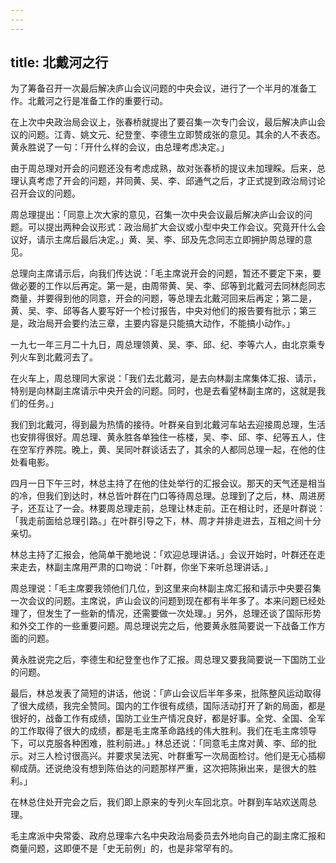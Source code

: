 ```yaml
---
---
---
```

title: 北戴河之行
---




为了筹备召开一次最后解决庐山会议问题的中央会议，进行了一个半月的准备工作。北戴河之行是准备工作的重要行动。

在上次中央政治局会议上，张春桥就提出了要召集一次专门会议，最后解决庐山会议的问题。江青、姚文元、纪登奎、李德生立即赞成张的意见。其余的人不表态。黄永胜说了一句：「开什么样的会议，由总理考虑决定。」

由于周总理对开会的问题还没有考虑成熟，故对张春桥的提议未加理睬。后来，总理认真考虑了开会的问题，并同黄、吴、李、邱通气之后，才正式提到政治局讨论召开会议的问题。

周总理提出：「同意上次大家的意见，召集一次中央会议最后解决庐山会议的问题。可以提出两种会议形式：政治局扩大会议或小型中央工作会议。究竟开什么会议好，请示主席后最后决定。」黄、吴、李、邱及先念同志立即拥护周总理的意见。

总理向主席请示后，向我们传达说：「毛主席说开会的问题，暂还不要定下来，要做必要的工作以后再定。第一是，由周带黄、吴、李、邱等到北戴河去同林彪同志商量，并要得到他的同意，开会的问题，等总理去北戴河回来后再定；第二是，黄、吴、李、邱等各人要写好一个检讨报告，中央对他们的报告要有批示；第三是，政治局开会要约法三章，主要内容是只能搞大动作，不能搞小动作。」

一九七一年三月二十九日，周总理领黄、吴、李、邱、纪、李等六人，由北京乘专列火车到北戴河去了。

在火车上，周总理同大家说：「我们去北戴河，是去向林副主席集体汇报、请示，特别是向林副主席请示中央开会的问题。同时，也是去看望林副主席的，这就是我们的任务。」

我们到北戴河，得到最为热情的接待。叶群亲自到北戴河车站去迎接周总理，生活也安排得很好。周总理、黄永胜各单独住一栋楼，吴、李、邱、李、纪等五人，住在空军疗养院。晚上，黄、吴同叶群谈话去了，其余的人都同总理一起，在他的住处看电影。

四月一日下午三时，林总主持了在他的住处举行的汇报会议。那天的天气还是相当的冷，但我们到达时，林总皆叶群在门口等待周总理。总理到了之后，林、周进房子，还互让了一会。林要周总理走前，总理让林走前。正在相让时，还是叶群说：「我走前面给总理引路。」在叶群引导之下，林、周才并排走进去，互相之间十分亲切。

林总主持了汇报会，他简单干脆地说：「欢迎总理讲话。」会议开始时，叶群还在走来走去，林副主席用严肃的口吻说：「叶群，你坐下来听总理讲话。」

周总理说：「毛主席要我领他们几位，到这里来向林副主席汇报和请示中央要召集一次会议的问题。主席说，庐山会议的问题到现在都有半年多了。本来问题已经处理了，但发生了一些新的情况，还需要做一次处理。」另外，总理还谈了国际形势和外交工作的一些重要问题。周总理说完之后，他要黄永胜简要说一下战备工作方面的问题。

黄永胜说完之后，李德生和纪登奎也作了汇报。周总理又要我简要说一下国防工业的问题。

最后，林总发表了简短的讲话，他说：「庐山会议后半年多来，批陈整风运动取得了很大成绩，我完全赞同。国内的工作很有成绩，国际活动打开了新的局面，都是很好的，战备工作有成绩，国防工业生产情况良好，都是好事。全党、全国、全军的工作取得了很大的成绩，都是毛主席革命路线的伟大胜利。我们在毛主席领导下，可以克服各种困难，胜利前进。」林总还说：「同意毛主席对黄、李、邱的批示。对三人检讨很高兴。并要求吴法宪、叶群重写一次局面检讨。他们是无心插柳柳成荫。还说绝没有想到陈伯达的问题那样严重，这次把陈揪出来，是很大的胜利。」

在林总住处开完会之后，我们即上原来的专列火车回北京。叶群到车站欢送周总理。

毛主席派中央常委、政府总理率六名中央政治局委员去外地向自己的副主席汇报和商量问题，这即便不是「史无前例」的，也是非常罕有的。